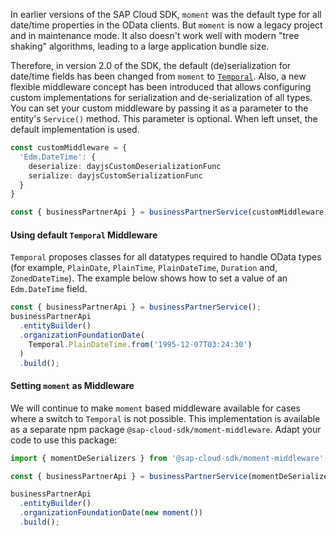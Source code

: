 In earlier versions of the SAP Cloud SDK, `moment` was the default type for all date/time properties in the OData clients. But `moment` is now a legacy project and in maintenance mode. It also doesn't work well with modern "tree shaking" algorithms, leading to a large application bundle size.

Therefore, in version 2.0 of the SDK, the default (de)serialization for date/time fields has been changed from `moment` to [`Temporal`](https://tc39.es/proposal-temporal/docs/). Also, a new flexible middleware concept has been introduced that allows configuring custom implementations for serialization and de-serialization of all types. You can set your custom middleware by passing it as a parameter to the entity's `Service()` method. This parameter is optional. When left unset, the default implementation is used.

```ts
const customMiddleware = {
  'Edm.DateTime': {
    deserialize: dayjsCustomDeserializationFunc
    serialize: dayjsCustomSerializationFunc
  }
}

const { businessPartnerApi } = businessPartnerService(customMiddleware);
```

#### Using default `Temporal` Middleware

`Temporal` proposes classes for all datatypes required to handle OData types (for example, `PlainDate`, `PlainTime`, `PlainDateTime`, `Duration` and, `ZonedDateTime`). The example below shows how to set a value of an `Edm.DateTime` field.

```ts
const { businessPartnerApi } = businessPartnerService();
businessPartnerApi
  .entityBuilder()
  .organizationFoundationDate(
    Temporal.PlainDateTime.from('1995-12-07T03:24:30')
  )
  .build();
```

#### Setting `moment` as Middleware

We will continue to make `moment` based middleware available for cases where a switch to `Temporal` is not possible. This implementation is available as a separate npm package `@sap-cloud-sdk/moment-middleware`. Adapt your code to use this package:

```ts
import { momentDeSerializers } from '@sap-cloud-sdk/moment-middleware';

const { businessPartnerApi } = businessPartnerService(momentDeSerializers);

businessPartnerApi
  .entityBuilder()
  .organizationFoundationDate(new moment())
  .build();
```
